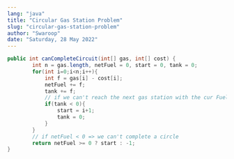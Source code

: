 ```yaml
---
lang: "java"
title: "Circular Gas Station Problem"
slug: "circular-gas-station-problem"
author: "Swaroop"
date: "Saturday, 28 May 2022"
---
```

```java
public int canCompleteCircuit(int[] gas, int[] cost) {
        int n = gas.length, netFuel = 0, start = 0, tank = 0;
        for(int i=0;i<n;i++){
            int f = gas[i] - cost[i];
            netFuel += f;
            tank += f;
            // if we can't reach the next gas station with the cur Fuel => we can't start from there so start = i+1
            if(tank < 0){ 
                start = i+1;
                tank = 0;
            }
        }
        // if netFuel < 0 => we can't complete a circle
        return netFuel >= 0 ? start : -1;
}
```